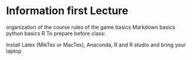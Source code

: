 # Information first Lecture

organization of the course
rules of the game
basics Markdown
basics python
basics R
To prepare before class:

Install Latex (MikTex or MacTex), Anaconda, R and R studio and bring your laptop
